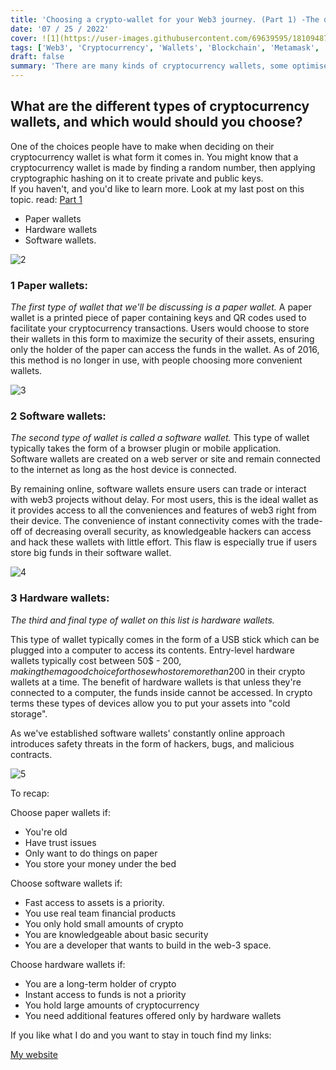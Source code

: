 ```yaml
---
title: 'Choosing a crypto-wallet for your Web3 journey. (Part 1) -The different types of wallets'
date: '07 / 25 / 2022'
cover: ![1](https://user-images.githubusercontent.com/69639595/181094870-c115ddd3-d21e-4e18-a1c4-f01baf3122c0.png)
tags: ['Web3', 'Cryptocurrency', 'Wallets', 'Blockchain', 'Metamask', 'Coinbase Wallet', 'Ledger', 'Exchange']
draft: false
summary: 'There are many kinds of cryptocurrency wallets, some optimise for security, some for connectivity. We will take a deep dive into learning the different usecases.'
---
```


## What are the different types of cryptocurrency wallets, and which would should you choose?

One of the choices people have to make when deciding on their cryptocurrency wallet is what form it comes in.
You might know that a cryptocurrency wallet is made by finding a random number, then applying cryptographic hashing on it to create private and public keys.  
If you haven't, and you'd like to learn more. Look at my last post on this topic. read: 
[Part 1](https://blog.serotonindesigns.com/blog/choosing-a-crypto-wallet-for-your-web3-journey)


* Paper wallets
* Hardware wallets
* Software wallets.

![2](https://user-images.githubusercontent.com/69639595/181094978-627de0d1-2ac7-4a91-8c22-d5c2ff78e661.png)

### 1 Paper wallets:

*The first type of wallet that we'll be discussing is a paper wallet.*
A paper wallet is a printed piece of paper containing keys and QR codes used to facilitate your cryptocurrency transactions. 
Users would choose to store their wallets in this form to maximize the security of their assets, ensuring only the holder of the paper can access the funds in the wallet.  As of 2016, this method is no longer in use, with people choosing more convenient wallets.

![3](https://user-images.githubusercontent.com/69639595/181095049-18dca842-bb9e-4552-a0c8-801336dd7ccd.png)

### 2 Software wallets:

*The second type of wallet is called a software wallet.*
This type of wallet typically takes the form of a browser plugin or mobile application.  
Software wallets are created on a web server or site and remain connected to the internet as long as the host device is connected.

By remaining online, software wallets ensure users can trade or interact with web3 projects without delay. 
For most users, this is the ideal wallet as it provides access to all the conveniences and features of web3 right from their device. 
The convenience of instant connectivity comes with the trade-off of decreasing overall security, as knowledgeable hackers can access and hack these wallets with little effort.  This flaw is especially true if users store big funds in their software wallet. 

![4](https://user-images.githubusercontent.com/69639595/181095271-d2d17e20-1693-47a5-ab8b-a928259a6834.png)


### 3 Hardware wallets:

*The third and final type of wallet on this list is hardware wallets.*

This type of wallet typically comes in the form of a USB stick which can be plugged into a computer to access its contents. Entry-level hardware wallets typically cost between 50$ - 200$, making them a good choice for those who store more than 200$ in their crypto wallets at a time. 
The benefit of hardware wallets is that unless they're connected to a computer, the funds inside cannot be accessed.  In crypto terms these types of devices allow you to put your assets into "cold storage". 

As we've established software wallets' constantly online approach introduces safety threats in the form of hackers, bugs, and malicious contracts.

![5](https://user-images.githubusercontent.com/69639595/181095311-9d63082b-31cb-400c-93dd-e86ca9779b70.png)

To recap: 

Choose paper wallets if:
 - You're old
 - Have trust issues
 - Only want to do things on paper
 - You store your money under the bed 

Choose software wallets if:
 - Fast access to assets is a priority.
 - You use real team financial products
 - You only hold small amounts of crypto
 - You are knowledgeable about basic security
 - You are a developer that wants to build in the web-3 space.

Choose hardware wallets if:
 - You are a long-term holder of crypto
 - Instant access to funds is not a priority
 - You hold large amounts of cryptocurrency
 - You need additional features offered only by hardware wallets


If you like what I do and you want to stay in touch find my links:

[My website](https://www.serotonindesigns.com)
